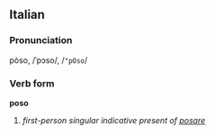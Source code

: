 ==Italian==
===Pronunciation===
pòso, /ˈpɔso/, /<tt>"pOso</tt>/
===Verb form===
'''poso'''

# ''first-person singular indicative present of [[posare]]''